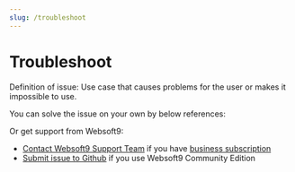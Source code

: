 ```yaml
---
slug: /troubleshoot
---
```




# Troubleshoot

Definition of issue: Use case that causes problems for the user or makes it impossible to use.   

You can solve the issue on your own by below references:  

<DocCardList items={useCurrentSidebarCategory().items}/>

Or get support from Websoft9:

- [Contact Websoft9 Support Team](./helpdesk) if you have [business subscription](./business)
- [Submit issue to Github](https://github.com/websoft9/websoft9) if you use Websoft9 Community Edition

